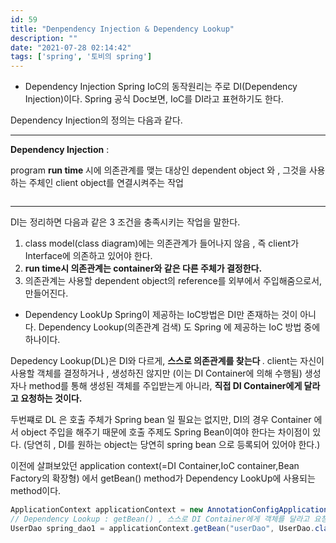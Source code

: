 ```yaml
---
id: 59
title: "Denpendency Injection & Dependency Lookup"
description: ""
date: "2021-07-28 02:14:42"
tags: ['spring', '토비의 spring']
---
```

- Dependency Injection 
Spring IoC의 동작원리는 주로 DI(Dependency Injection)이다. Spring 공식 Doc보면, IoC를 DI라고 표현하기도 한다. 

Dependency Injection의 정의는 다음과 같다.
<hr>
<strong>Dependency Injection</strong> : <p style="display:inline-block;">program <strong> run time </strong> 시에 의존관계를 맺는 대상인 dependent object 와 , 그것을 사용하는 주체인 client object를 연결시켜주는 작업  </p>
<hr>

DI는 정리하면 다음과 같은 3 조건을 충족시키는 작업을 말한다.

1. class model(class diagram)에는 의존관계가 들어나지 않음 , 즉 client가 Interface에 의존하고 있어야 한다.
2. <strong>run time시 의존관계는 container와 같은 다른 주체가 결정한다.</strong>
3. 의존관계는 사용할 dependent object의 reference를 외부에서 주입해줌으로서, 만들어진다. 


- Dependency LookUp 
Spring이 제공하는 IoC방법은 DI만 존재하는 것이 아니다. Dependency Lookup(의존관계 검색) 도 Spring 에 제공하는 IoC 방법 중에 하나이다. 

Depedency Lookup(DL)은 DI와 다르게, <strong> 스스로 의존관계를 찾는다 </strong>. client는 자신이 사용할 객체를 결정하거나 , 생성하진 않지만 (이는 DI Container에 의해 수행됨) 생성자나 method를 통해 생성된 객체를 주입받는게 아니라, <strong>직접 DI Container에게 달라고 요청하는 것이다. </strong>

두번쨰로 DL 은 호출 주체가 Spring bean 일 필요는 없지만, DI의 경우 Container 에서 object 주입을 해주기 때문에 호출 주제도 Spring Bean이여야 한다는 차이점이 있다. 
(당연히 , DI를 원하는 object는 당연히 spring bean 으로 등록되어 있어야 한다.)

이전에 살펴보았던 application context(=DI Container,IoC container,Bean Factory의 확장형) 에서 getBean() method가 Dependency LookUp에 사용되는 method이다. 
```java
ApplicationContext applicationContext = new AnnotationConfigApplicationContext(DaoFactory.class);
// Dependency Lookup : getBean() , 스스로 DI Container에게 객체를 달라고 요청한다. 
UserDao spring_dao1 = applicationContext.getBean("userDao", UserDao.class);
```